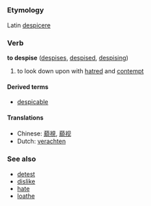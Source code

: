 =={{en}}==
===Etymology===
Latin [[despicere]]

===Verb===
'''to despise''' ([[despises]], [[despised]], [[despising]])

# to look down upon with [[hatred]] and [[contempt]]

====Derived terms====
*[[despicable]]

====Translations====
*Chinese: [[藐視]], [[藐视]]
*Dutch: [[verachten]]

===See also===
*[[detest]]
*[[dislike]]
*[[hate]]
*[[loathe]]